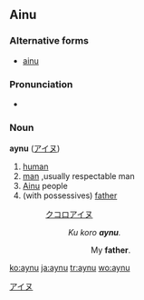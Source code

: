 ==Ainu==

===Alternative forms===
* [[ainu]]

===Pronunciation===
* {{IPA|/?ajnu/|lang=ain}}

===Noun===
'''aynu''' ([[アイヌ]])

# [[human]]
# [[man]] ,usually respectable man
# [[Ainu]] people
# (with possessives) [[father]]
#: [[クコロ]][[アイヌ]]
#:: ''Ku koro '''aynu'''.''
#::: My '''father'''.

[[Category:Ainu nouns|アイヌ]]

[[ko:aynu]]
[[ja:aynu]]
[[tr:aynu]]
[[wo:aynu]]